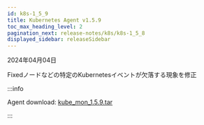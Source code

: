 ```yaml
---
id: k8s-1_5_9
title: Kubernetes Agent v1.5.9
toc_max_heading_level: 2
pagination_next: release-notes/k8s/k8s-1_5_8
displayed_sidebar: releaseSidebar
---
```


2024年04月04日

<p><Status>Fixed</Status>ノードなどの特定のKubernetesイベントが欠落する現象を修正</p>

:::info

Agent download: [kube_mon_1.5.9.tar](https://repo.whatap.io/docker/kube_mon_1.5.9.tar)

:::
